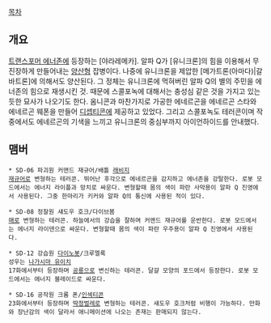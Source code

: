 [[목차]]
== 개요 ==
[[트랜스포머 에너존]]에 등장하는 [야라레메카]. 알파 Q가 [유니크론]의 힘을 이용해서 무진장하게 만들어내는 [[양산형]] 잡병이다. 나중에 유니크론을 제압한 [메가트론(아마다)|갈바트론]에 의해서도 양산된다. 그 정체는 유니크론에 먹혀버린 알파 Q의 별의 주민을 에너존의 힘으로 재생시킨 것. 때문에 스콜포녹에 대해서는 충성심 같은 것을 가지고 있는듯한 묘사가 나오기도 한다. 옴니콘과 마찬가지로 가공한 에네르곤을 에네르곤 스타와 에네르곤 웨폰을 만들어 [[디셉티콘]]에 제공하고 있었다. 그리고 스콜포녹도 테러콘이며 작중에서도 에네르곤의 기색을 느끼고 유니크론의 중심부까지 아이언하이드를 안내했다.

== 맴버 ==
 * SD-06 파괴원 커맨드 재규어/배틀 [[래비지]]
 [[재규어]]로 변형하는 테러콘. 뛰어난 후각으로 에네르곤을 감지하고 에너존을 강탈한다. 로봇 모드에서는 에너지 라이플과 망치로 싸운다. 변형할때 몸의 색이 파란 사막용이 알파 Q 진영에서 사용된다. 그중 한마리가 키커와 알파 Q의 통신에 사용된 적이 있다.

 * SD-08 정찰원 섀도우 호크/다이브봄
 [[매]]로 변형하는 테러콘. 하늘에서의 강습을 잘하며 커맨드 재규어를 운반한다. 로봇 모드에서는 에너지 라이덴으로 싸운다. 변형할때 몸의 색이 파란 우주용이 알파 Q 진영에서 사용된다. 

 * SD-12 강습원 [[다이노봇]]/크루엘록
 성우는 [[나가시마 유이치]]
 17화에서부터 등장하며 [[공룡]]으로 변신하는 테러콘. 달걀 모양의 포드에서 등장한다. 로봇 모드에서는 에너지 블레이드로 싸운다.

 * SD-16 공작원 크롬 폰/[[인섹티콘]]
 23화에서부터 등장하며 [[딱정벌레]]로 변형하는 테러콘. 섀도우 호크처럼 비행이 가능하다. 만화와 장난감의 색이 달라서 애니메이션에 나오는 존재는 판매되지 않는다.
